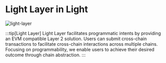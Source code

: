 # Light Layer in Light

![light-layer](/light-layer.png)

:::tip[Light Layer]
Light Layer facilitates programmatic intents by providing an EVM compatible Layer 2 solution.
Users can submit cross-chain transactions to facilitate cross-chain interactions across multiple chains.
Focusing on programmability, we enable users to achieve their desired outcome through chain abstraction.
:::
